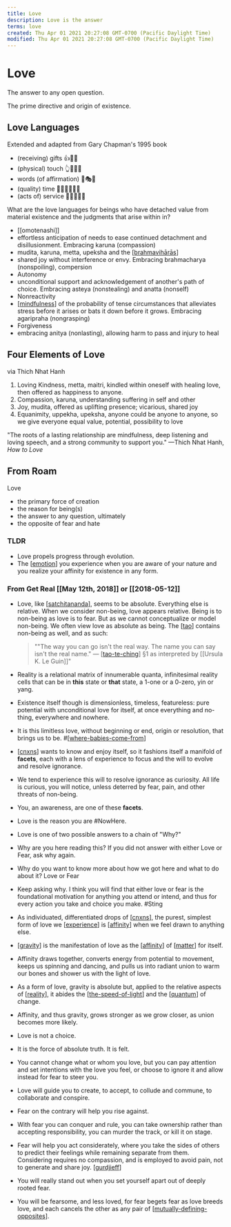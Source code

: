 ```yaml
---
title: Love
description: Love is the answer
terms: love
created: Thu Apr 01 2021 20:27:08 GMT-0700 (Pacific Daylight Time)
modified: Thu Apr 01 2021 20:27:08 GMT-0700 (Pacific Daylight Time)
---
```


# Love

The answer to any open question.

The prime directive and origin of existence.

## Love Languages

Extended and adapted from Gary Chapman's 1995 book

- (receiving) gifts 👍🎂🎁
- (physical) touch 👆💆💆‍♂️
- words (of affirmation) 🖕🎭🥰
- (quality) time 💍👯👨‍👩‍👧‍👦
- (acts of) service 🤙👷‍♀️👨‍🍳

What are the love languages for beings who have detached value from material existence and the judgments that arise within in?

- [[omotenashi]]
- effortless anticipation of needs to ease continued detachment and disillusionment. Embracing karuna (compassion)
- mudita, karuna, metta, upeksha and the [[brahmavihārās]]
- shared joy without interference or envy. Embracing brahmacharya (nonspoiling), compersion
- Autonomy
- unconditional support and acknowledgement of another's path of choice. Embracing asteya (nonstealing) and anatta (nonself)
- Nonreactivity
- [[mindfulness]] of the probability of tense circumstances that alleviates stress before it arises or bats it down before it grows. Embracing agaripraha (nongrasping)
- Forgiveness
- embracing anitya (nonlasting), allowing harm to pass and injury to heal

## Four Elements of Love

via Thich Nhat Hanh

1. Loving Kindness, metta, maitri, kindled within oneself with healing love, then offered as happiness to anyone.
2. Compassion, karuna, understanding suffering in self and other
3. Joy, mudita, offered as uplifting presence; vicarious, shared joy
4. Equanimity, uppekha, upeksha, anyone could be anyone to anyone, so we give everyone equal value, potential, possibility to love

"The roots of a lasting relationship are mindfulness, deep listening and loving speech, and a strong community to support you."
—Thich Nhat Hanh, _How to Love_

## From Roam

Love

- the primary force of creation
- the reason for being(s)
- the answer to any question, ultimately
- the opposite of fear and hate

### TLDR

- Love propels progress through evolution.
- The [[emotion]] you experience when you are aware of your nature and you realize your affinity for existence in any form.

### From Get Real [[May 12th, 2018]] or [[2018-05-12]]

- Love, like [[satchitananda]], seems to be absolute. Everything else is relative. When we consider non-being, love appears relative. Being is to non-being as love is to fear. But as we cannot conceptualize or model non-being. We often view love as absolute as being. The [[tao]] contains non-being as well, and as such:

  > ""The way you can go
  > isn't the real way.
  > The name you can say
  > isn't the real name."
  > — [[tao-te-ching]] §1
  > as interpreted by [[Ursula K. Le Guin]]"

- Reality is a relational matrix of innumerable quanta, infinitesimal reality cells that can be in **this** state or **that** state, a 1-one or a 0-zero, yin or yang.
- Existence itself though is dimensionless, timeless, featureless: pure potential with unconditional love for itself, at once everything and no-thing, everywhere and nowhere.
- It is this limitless love, without beginning or end, origin or resolution, that brings us to be. #[[where-babies-come-from]]
- [[cnxns]] wants to know and enjoy itself, so it fashions itself a manifold of **facets**, each with a lens of experience to focus and the will to evolve and resolve ignorance.
- We tend to experience this will to resolve ignorance as curiosity. All life is curious, you will notice, unless deterred by fear, pain, and other threats of non-being.
- You, an awareness, are one of these **facets**.
- Love is the reason you are #NowHere.
- Love is one of two possible answers to a chain of "Why?"
- Why are you here reading this? If you did not answer with either Love or Fear, ask why again.
- Why do you want to know more about how we got here and what to do about it? Love or Fear
- Keep asking why. I think you will find that either love or fear is the foundational motivation for anything you attend or intend, and thus for every action you take and choice you make. #Sting
- As individuated, differentiated drops of [[cnxns]], the purest, simplest form of love we [[experience]] is [[affinity]] when we feel drawn to anything else.
- [[gravity]] is the manifestation of love as the [[affinity]] of [[matter]] for itself.
- Affinity draws together, converts energy from potential to movement, keeps us spinning and dancing, and pulls us into radiant union to warm our bones and shower us with the light of love.
- As a form of love, gravity is absolute but, applied to the relative aspects of [[reality]], it abides the [[the-speed-of-light]] and the [[quantum]] of change.
- Affinity, and thus gravity, grows stronger as we grow closer, as union becomes more likely.
- Love is not a choice.
- It is the force of absolute truth. It is felt.
- You cannot change what or whom you love, but you can pay attention and set intentions with the love you feel, or choose to ignore it and allow instead for fear to steer you.
- Love will guide you to create, to accept, to collude and commune, to collaborate and conspire.
- Fear on the contrary will help you rise against.
- With fear you can conquer and rule, you can take ownership rather than accepting responsibility, you can murder the track, or kill it on stage.
- Fear will help you act considerately, where you take the sides of others to predict their feelings while remaining separate from them. Considering requires no compassion, and is employed to avoid pain, not to generate and share joy. [[gurdjieff]]
- You will really stand out when you set yourself apart out of deeply rooted fear.
- You will be fearsome, and less loved, for fear begets fear as love breeds love, and each cancels the other as any pair of [[mutually-defining-opposites]].

[//begin]: # 'Autogenerated link references for markdown compatibility'
[brahmavihārās]: ../forget/brahmavihārās 'Brahmavihārās'
[mindfulness]: mindfulness 'mindfulness'
[emotion]: emotion 'Emotion'
[satchitananda]: satchitananda 'Satchitananda'
[tao]: tao 'Tao'
[tao-te-ching]: ../remember/tao-te-ching 'Tao Te Ching'
[where-babies-come-from]: where-babies-come-from 'Where Babies Come From'
[cnxns]: cnxns 'CNXNS'
[cnxns]: cnxns 'CNXNS'
[experience]: experience 'experience'
[affinity]: affinity 'Affinity'
[gravity]: gravity 'gravity'
[affinity]: affinity 'Affinity'
[matter]: matter 'Matter'
[reality]: reality 'Reality'
[the-speed-of-light]: the-speed-of-light 'The Speed of Light'
[quantum]: quantum 'quantum'
[gurdjieff]: gurdjieff 'G.I. Gurdjieff'
[mutually-defining-opposites]: mutually-defining-opposites 'Mutually Defining Opposites'
[//end]: # 'Autogenerated link references'
